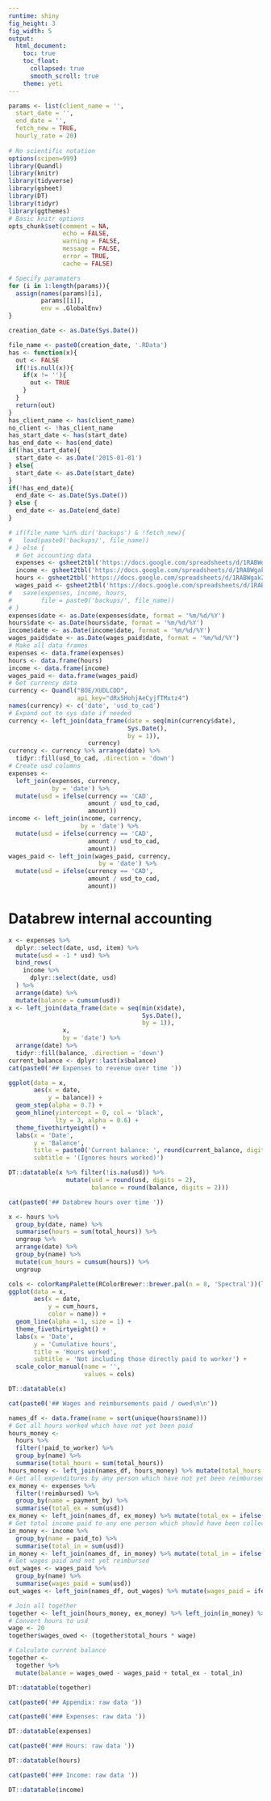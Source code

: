 ```yaml
---
runtime: shiny
fig_height: 3
fig_width: 5
output:
  html_document:
    toc: true
    toc_float:
      collapsed: true
      smooth_scroll: true
    theme: yeti
---
```


```r
params <- list(client_name = '',
  start_date = '',
  end_date = '',
  fetch_new = TRUE,
  hourly_rate = 20)
  
# No scientific notation
options(scipen=999)
library(Quandl)
library(knitr)
library(tidyverse)
library(gsheet)
library(DT)
library(tidyr)
library(ggthemes)
# Basic knitr options
opts_chunk$set(comment = NA, 
               echo = FALSE, 
               warning = FALSE, 
               message = FALSE, 
               error = TRUE, 
               cache = FALSE)
```

```r
# Specify paramaters
for (i in 1:length(params)){
  assign(names(params)[i],
         params[[i]],
         env = .GlobalEnv)
}

creation_date <- as.Date(Sys.Date())
```

```r
file_name <- paste0(creation_date, '.RData')
has <- function(x){
  out <- FALSE
  if(!is.null(x)){
    if(x != ''){
      out <- TRUE
    }
  }
  return(out)
}
has_client_name <- has(client_name)
no_client <- !has_client_name
has_start_date <- has(start_date)
has_end_date <- has(end_date)
if(!has_start_date){
  start_date <- as.Date('2015-01-01')
} else{
  start_date <- as.Date(start_date)
}
if(!has_end_date){
  end_date <- as.Date(Sys.Date())
} else {
  end_date <- as.Date(end_date)
}

# if(file_name %in% dir('backups') & !fetch_new){
#   load(paste0('backups/', file_name))
# } else {
  # Get accounting data
  expenses <- gsheet2tbl('https://docs.google.com/spreadsheets/d/1RABWgak2e2i2blu1tLUmbNHagJGrh7MPbivuXB2TCDM/edit#gid=0')
  income <- gsheet2tbl('https://docs.google.com/spreadsheets/d/1RABWgak2e2i2blu1tLUmbNHagJGrh7MPbivuXB2TCDM/edit#gid=684913063')
  hours <- gsheet2tbl('https://docs.google.com/spreadsheets/d/1RABWgak2e2i2blu1tLUmbNHagJGrh7MPbivuXB2TCDM/edit#gid=565858805')
  wages_paid <- gsheet2tbl('https://docs.google.com/spreadsheets/d/1RABWgak2e2i2blu1tLUmbNHagJGrh7MPbivuXB2TCDM/edit#gid=1319225983')
#   save(expenses, income, hours,
#        file = paste0('backups/', file_name))
# }
expenses$date <- as.Date(expenses$date, format = '%m/%d/%Y')
hours$date <- as.Date(hours$date, format = '%m/%d/%Y')
income$date <- as.Date(income$date, format = '%m/%d/%Y')
wages_paid$date <- as.Date(wages_paid$date, format = '%m/%d/%Y')
# Make all data frames
expenses <- data.frame(expenses)
hours <- data.frame(hours)
income <- data.frame(income)
wages_paid <- data.frame(wages_paid)
# Get currency data
currency <- Quandl("BOE/XUDLCDD", 
                   api_key="dRx5HohjAeCyjfTMxtz4")
names(currency) <- c('date', 'usd_to_cad')
# Expand out to sys date if needed
currency <- left_join(data_frame(date = seq(min(currency$date),
                                 Sys.Date(),
                                 by = 1)),
                      currency) 
currency <- currency %>% arrange(date) %>%
  tidyr::fill(usd_to_cad, .direction = 'down')
# Create usd columns
expenses <-
  left_join(expenses, currency,
            by = 'date') %>%
  mutate(usd = ifelse(currency == 'CAD',
                      amount / usd_to_cad,
                      amount))
income <- left_join(income, currency,
                    by = 'date') %>%
  mutate(usd = ifelse(currency == 'CAD',
                      amount / usd_to_cad,
                      amount))
wages_paid <- left_join(wages_paid, currency,
                         by = 'date') %>%
  mutate(usd = ifelse(currency == 'CAD',
                      amount / usd_to_cad,
                      amount))
```


# Databrew internal accounting {.tabset .tabset-fade .tabset-pills}


```r
x <- expenses %>%
  dplyr::select(date, usd, item) %>%
  mutate(usd = -1 * usd) %>%
  bind_rows(
    income %>%
      dplyr::select(date, usd)
  ) %>%
  arrange(date) %>%
  mutate(balance = cumsum(usd))
x <- left_join(data_frame(date = seq(min(x$date),
                                     Sys.Date(),
                                     by = 1)),
               x,
               by = 'date') %>%
  arrange(date) %>%
  tidyr::fill(balance, .direction = 'down')
current_balance <- dplyr::last(x$balance)
cat(paste0('## Expenses to revenue over time '))
```

```r
ggplot(data = x,
       aes(x = date,
           y = balance)) +
  geom_step(alpha = 0.7) +
  geom_hline(yintercept = 0, col = 'black',
             lty = 3, alpha = 0.6) +
  theme_fivethirtyeight() +
  labs(x = 'Date',
       y = 'Balance',
       title = paste0('Current balance: ', round(current_balance, digits = 2), ' USD'),
       subtitle = '(Ignores hours worked)')
```


```r
DT::datatable(x %>% filter(!is.na(usd)) %>%
                mutate(usd = round(usd, digits = 2),
                       balance = round(balance, digits = 2)))
```



```r
cat(paste0('## Databrew hours over time '))
```

```r
x <- hours %>%
  group_by(date, name) %>%
  summarise(hours = sum(total_hours)) %>%
  ungroup %>%
  arrange(date) %>%
  group_by(name) %>%
  mutate(cum_hours = cumsum(hours)) %>%
  ungroup

cols <- colorRampPalette(RColorBrewer::brewer.pal(n = 8, 'Spectral'))(length(unique(x$name)))
ggplot(data = x,
       aes(x = date,
           y = cum_hours,
           color = name)) +
  geom_line(alpha = 1, size = 1) +
  theme_fivethirtyeight() +
  labs(x = 'Date',
       y = 'Cumulative hours',
       title = 'Hours worked',
       subtitle = 'Not including those directly paid to worker') +
  scale_color_manual(name = '',
                     values = cols)
```


```r
DT::datatable(x)
```


```r
cat(paste0('## Wages and reimbursements paid / owed\n\n'))
```

```r
names_df <- data.frame(name = sort(unique(hours$name)))
# Get all hours worked which have not yet been paid
hours_money <-
  hours %>%
  filter(!paid_to_worker) %>%
  group_by(name) %>%
  summarise(total_hours = sum(total_hours))
hours_money <- left_join(names_df, hours_money) %>% mutate(total_hours = ifelse(is.na(total_hours), 0, total_hours))
# Get all expenditures by any person which have not yet been reimbursed
ex_money <- expenses %>%
  filter(!reimbursed) %>%
  group_by(name = payment_by) %>%
  summarise(total_ex = sum(usd))
ex_money <- left_join(names_df, ex_money) %>% mutate(total_ex = ifelse(is.na(total_ex), 0, total_ex))
# Get total income paid to any one person which should have been collective
in_money <- income %>%
  group_by(name = paid_to) %>%
  summarise(total_in = sum(usd))
in_money <- left_join(names_df, in_money) %>% mutate(total_in = ifelse(is.na(total_in), 0, total_in))
# Get wages paid and not yet reimbursed
out_wages <- wages_paid %>%
  group_by(name) %>%
  summarise(wages_paid = sum(usd))
out_wages <- left_join(names_df, out_wages) %>% mutate(wages_paid = ifelse(is.na(wages_paid), 0, wages_paid))

# Join all together
together <- left_join(hours_money, ex_money) %>% left_join(in_money) %>% left_join(out_wages)
# Convert hours to usd
wage <- 20
together$wages_owed <- (together$total_hours * wage)

# Calculate current balance
together <-
  together %>%
  mutate(balance = wages_owed - wages_paid + total_ex - total_in)

DT::datatable(together)
```

```r
cat(paste0('## Appendix: raw data '))
```

```r
cat(paste0('### Expenses: raw data '))
```

```r
DT::datatable(expenses)
```


```r
cat(paste0('### Hours: raw data '))
```

```r
DT::datatable(hours)
```

```r
cat(paste0('### Income: raw data '))
```

```r
DT::datatable(income)
```
